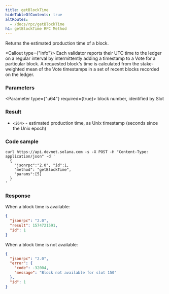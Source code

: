 ```yaml
---
title: getBlockTime
hideTableOfContents: true
altRoutes:
  - /docs/rpc/getBlockTime
h1: getBlockTime RPC Method
---
```


Returns the estimated production time of a block.

<Callout type={"info"}>
  Each validator reports their UTC time to the ledger on a regular interval by
  intermittently adding a timestamp to a Vote for a particular block. A
  requested block's time is calculated from the stake-weighted mean of the Vote
  timestamps in a set of recent blocks recorded on the ledger.
</Callout>

<DocSideBySide>

<DocLeftSide>

### Parameters

<Parameter type={"u64"} required={true}>
  block number, identified by Slot
</Parameter>

### Result

- `<i64>` - estimated production time, as Unix timestamp (seconds since the Unix
  epoch)

</DocLeftSide>

<DocRightSide>

### Code sample

```shell
curl https://api.devnet.solana.com -s -X POST -H "Content-Type: application/json" -d '
  {
    "jsonrpc":"2.0", "id":1,
    "method": "getBlockTime",
    "params":[5]
  }
'
```

### Response

When a block time is available:

```json
{
  "jsonrpc": "2.0",
  "result": 1574721591,
  "id": 1
}
```

When a block time is not available:

```json
{
  "jsonrpc": "2.0",
  "error": {
    "code": -32004,
    "message": "Block not available for slot 150"
  },
  "id": 1
}
```

</DocRightSide>
</DocSideBySide>
